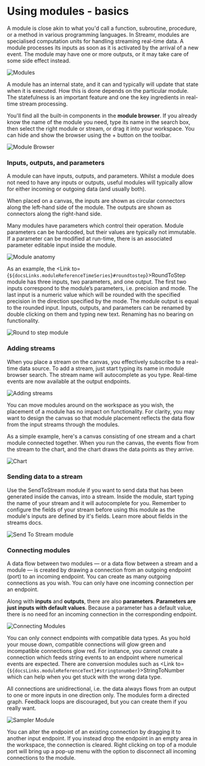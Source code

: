 


# Using modules - basics

A module is close akin to what you'd call a function, subroutine, procedure, or a method in various programming languages. In Streamr, modules are specialised computation units for handling streaming real-time data. A module processes its inputs as soon as it is activated by the arrival of a new event. The module may have one or more outputs, or it may take care of some side effect instead.

<Image
  src={Modules}
  highResSrc={Modules2x}
  alt="Modules"
/>

A module has an internal state, and it can and typically will update that state when it is executed. How this is done depends on the particular module. The statefulness is an important feature and one the key ingredients in real-time stream processing.

You'll find all the built-in components in the **module browser**. If you already know the name of the module you need, type its name in the search box, then select the right module or stream, or drag it into your workspace. You can hide and show the browser using the + button on the toolbar.

<Image
  mobileSrc={ModuleBrowserMobile}
  src={ModuleBrowser}
  highResSrc={ModuleBrowser2x}
  alt="Module Browser"
  figCaption="The module browser. Browse or search for modules and streams."
/>

### Inputs, outputs, and parameters

A module can have inputs, outputs, and parameters. Whilst a module does not need to have any inputs or outputs, useful modules will typically allow for either incoming or outgoing data (and usually both).

When placed on a canvas, the inputs are shown as circular connectors along the left-hand side of the module. The outputs are shown as connectors along the right-hand side.

Many modules have parameters which control their operation. Module parameters can be hardcoded, but their values are typically not immutable. If a parameter can be modified at run-time, there is an associated parameter editable input inside the module.

<Image
  src={ModuleAnatomy}
  highResSrc={ModuleAnatomy2x}
  alt="Module anatomy"
  figCaption="The basic elements of a canvas module"
  className={docsStyles.darkBg}
/>

As an example, the <Link to={`${docsLinks.moduleReferenceTimeSeries}#roundtostep`}>RoundToStep</Link> module has three inputs, two parameters, and one output. The first two inputs correspond to the module’s parameters, i.e. precision and mode. The last input is a numeric value which will be rounded with the specified precision in the direction specified by the mode. The module output is equal to the rounded input. Inputs, outputs, and parameters can be renamed by double clicking on them and typing new text. Renaming has no bearing on functionality.

<Image
  mobileSrc={RoundToStepMobile}
  src={RoundToStep}
  highResSrc={RoundToStep2x}
  alt="Round to step module"
  className={docsStyles.darkBg}
/>

### Adding streams
When you place a stream on the canvas, you effectively subscribe to a real-time data source. To add a stream, just start typing its name in module browser search. The stream name will autocomplete as you type. Real-time events are now available at the output endpoints.

<Image
  src={AddingStreams}
  highResSrc={AddingStreams2x}
  alt="Adding streams"
  className={docsStyles.darkBg}
/>

You can move modules around on the workspace as you wish, the placement of a module has no impact on functionality. For clarity, you may want to design the canvas so that module placement reflects the data flow from the input streams through the modules.

As a simple example, here's a canvas consisting of one stream and a chart module connected together. When you run the canvas, the events flow from the stream to the chart, and the chart draws the data points as they arrive.

<Image
  src={Chart}
  highResSrc={Chart2x}
  alt="Chart"
  className={docsStyles.darkBg}
/>

### Sending data to a stream

Use the SendToStream module if you want to send data that has been generated inside the canvas, into a stream. Inside the module, start typing the name of your stream and it will autocomplete for you. Remember to configure the fields of your stream before using this module as the module's inputs are defined by it's fields. Learn more about fields in the <Link to={docsLinks.streams}>streams docs</Link>.

<Image
  mobileSrc={SendToStreamMobile}
  src={SendToStream}
  highResSrc={SendToStream2x}
  alt="Send To Stream module"
/>

### Connecting modules

A data flow between two modules — or a data flow between a stream and a module — is created by drawing a connection from an outgoing endpoint (port) to an incoming endpoint. You can create as many outgoing connections as you wish. You can only have one incoming connection per an endpoint.

Along with **inputs** and **outputs**, there are also **parameters**. **Parameters are just inputs with default values**. Because a parameter has a default value, there is no need for an incoming connection in the corresponding endpoint.

<Image
  src={ConnectingModules}
  highResSrc={ConnectingModules2x}
  alt="Connecting Modules"
/>

You can only connect endpoints with compatible data types. As you hold your mouse down, compatible connections will glow green and incompatible connections glow red. For instance, you cannot create a connection which feeds string events to an endpoint where numerical events are expected. There are conversion modules such as <Link to={`${docsLinks.moduleReferenceText}#stringtonumber`}>StringToNumber</Link> which can help when you get stuck with the wrong data type.

All connections are unidirectional, i.e. the data always flows from an output to one or more inputs in one direction only. The modules form a directed graph. Feedback loops are discouraged, but you can create them if you really want.

<Image
  mobileSrc={SamplerModuleMobile}
  src={SamplerModule}
  highResSrc={SamplerModule2x}
  alt="Sampler Module"
  figCaption="Right-click to access the port menu"
/>

You can alter the endpoint of an existing connection by dragging it to another input endpoint. If you instead drop the endpoint in an empty area in the workspace, the connection is cleared. Right clicking on top of a module port will bring up a pop-up menu with the option to disconnect all incoming connections to the module.
